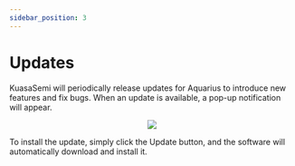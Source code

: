 ```yaml
---
sidebar_position: 3
---
```



# Updates
KuasaSemi will periodically release updates for Aquarius to introduce new features and fix bugs. When an update is available, a pop-up notification will appear.

<p align="center">
  <img src={useBaseUrl('img/get-started/updates/updates-1.png')}/>
</p>

To install the update, simply click the Update button, and the software will automatically download and install it.
